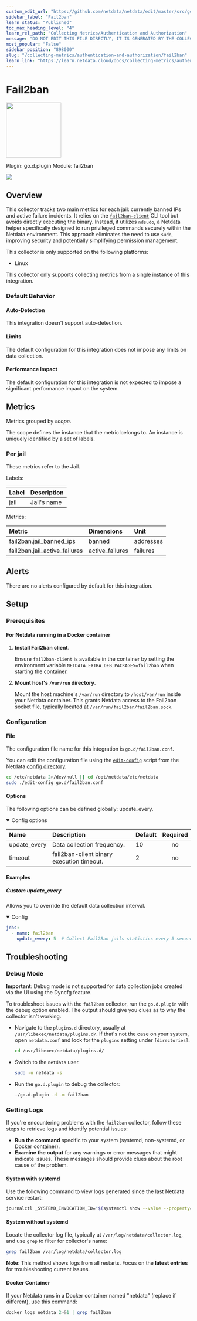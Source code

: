 ```yaml
---
custom_edit_url: "https://github.com/netdata/netdata/edit/master/src/go/plugin/go.d/collector/fail2ban/metadata.yaml"
sidebar_label: "Fail2ban"
learn_status: "Published"
toc_max_heading_level: "4"
learn_rel_path: "Collecting Metrics/Authentication and Authorization"
message: "DO NOT EDIT THIS FILE DIRECTLY, IT IS GENERATED BY THE COLLECTOR'S metadata.yaml FILE"
most_popular: "False"
sidebar_position: "898000"
slug: "/collecting-metrics/authentication-and-authorization/fail2ban"
learn_link: "https://learn.netdata.cloud/docs/collecting-metrics/authentication-and-authorization/fail2ban"
---
```



# Fail2ban


<img src="https://netdata.cloud/img/fail2ban.png" width="150"/>


Plugin: go.d.plugin
Module: fail2ban

<img src="https://img.shields.io/badge/maintained%20by-Netdata-%2300ab44" />

## Overview

This collector tracks two main metrics for each jail: currently banned IPs and active failure incidents. It relies on the [`fail2ban-client`](https://linux.die.net/man/1/fail2ban-client) CLI tool but avoids directly executing the binary. Instead, it utilizes `ndsudo`, a Netdata helper specifically designed to run privileged commands securely within the Netdata environment. This approach eliminates the need to use `sudo`, improving security and potentially simplifying permission management.




This collector is only supported on the following platforms:

- Linux

This collector only supports collecting metrics from a single instance of this integration.


### Default Behavior

#### Auto-Detection

This integration doesn't support auto-detection.

#### Limits

The default configuration for this integration does not impose any limits on data collection.

#### Performance Impact

The default configuration for this integration is not expected to impose a significant performance impact on the system.


## Metrics

Metrics grouped by *scope*.

The scope defines the instance that the metric belongs to. An instance is uniquely identified by a set of labels.



### Per jail

These metrics refer to the Jail.

Labels:

| Label      | Description     |
|:-----------|:----------------|
| jail | Jail's name |

Metrics:

| Metric | Dimensions | Unit |
|:------|:----------|:----|
| fail2ban.jail_banned_ips | banned | addresses |
| fail2ban.jail_active_failures | active_failures | failures |



## Alerts

There are no alerts configured by default for this integration.


## Setup

### Prerequisites

#### For Netdata running in a Docker container

1. **Install Fail2ban client**.

    Ensure `fail2ban-client` is available in the container by setting the environment variable `NETDATA_EXTRA_DEB_PACKAGES=fail2ban` when starting the container.

2. **Mount host's `/var/run` directory**.

    Mount the host machine's `/var/run` directory to `/host/var/run` inside your Netdata container. This grants Netdata access to the Fail2ban socket file, typically located at `/var/run/fail2ban/fail2ban.sock`.



### Configuration

#### File

The configuration file name for this integration is `go.d/fail2ban.conf`.


You can edit the configuration file using the [`edit-config`](/docs/netdata-agent/configuration#edit-a-configuration-file-using-edit-config) script from the
Netdata [config directory](/docs/netdata-agent/configuration#the-netdata-config-directory).

```bash
cd /etc/netdata 2>/dev/null || cd /opt/netdata/etc/netdata
sudo ./edit-config go.d/fail2ban.conf
```
#### Options

The following options can be defined globally: update_every.


<details open><summary>Config options</summary>

| Name | Description | Default | Required |
|:----|:-----------|:-------|:--------:|
| update_every | Data collection frequency. | 10 | no |
| timeout | fail2ban-client binary execution timeout. | 2 | no |

</details>

#### Examples

##### Custom update_every

Allows you to override the default data collection interval.

<details open><summary>Config</summary>

```yaml
jobs:
  - name: fail2ban
    update_every: 5  # Collect Fail2Ban jails statistics every 5 seconds

```
</details>



## Troubleshooting

### Debug Mode

**Important**: Debug mode is not supported for data collection jobs created via the UI using the Dyncfg feature.

To troubleshoot issues with the `fail2ban` collector, run the `go.d.plugin` with the debug option enabled. The output
should give you clues as to why the collector isn't working.

- Navigate to the `plugins.d` directory, usually at `/usr/libexec/netdata/plugins.d/`. If that's not the case on
  your system, open `netdata.conf` and look for the `plugins` setting under `[directories]`.

  ```bash
  cd /usr/libexec/netdata/plugins.d/
  ```

- Switch to the `netdata` user.

  ```bash
  sudo -u netdata -s
  ```

- Run the `go.d.plugin` to debug the collector:

  ```bash
  ./go.d.plugin -d -m fail2ban
  ```

### Getting Logs

If you're encountering problems with the `fail2ban` collector, follow these steps to retrieve logs and identify potential issues:

- **Run the command** specific to your system (systemd, non-systemd, or Docker container).
- **Examine the output** for any warnings or error messages that might indicate issues.  These messages should provide clues about the root cause of the problem.

#### System with systemd

Use the following command to view logs generated since the last Netdata service restart:

```bash
journalctl _SYSTEMD_INVOCATION_ID="$(systemctl show --value --property=InvocationID netdata)" --namespace=netdata --grep fail2ban
```

#### System without systemd

Locate the collector log file, typically at `/var/log/netdata/collector.log`, and use `grep` to filter for collector's name:

```bash
grep fail2ban /var/log/netdata/collector.log
```

**Note**: This method shows logs from all restarts. Focus on the **latest entries** for troubleshooting current issues.

#### Docker Container

If your Netdata runs in a Docker container named "netdata" (replace if different), use this command:

```bash
docker logs netdata 2>&1 | grep fail2ban
```


